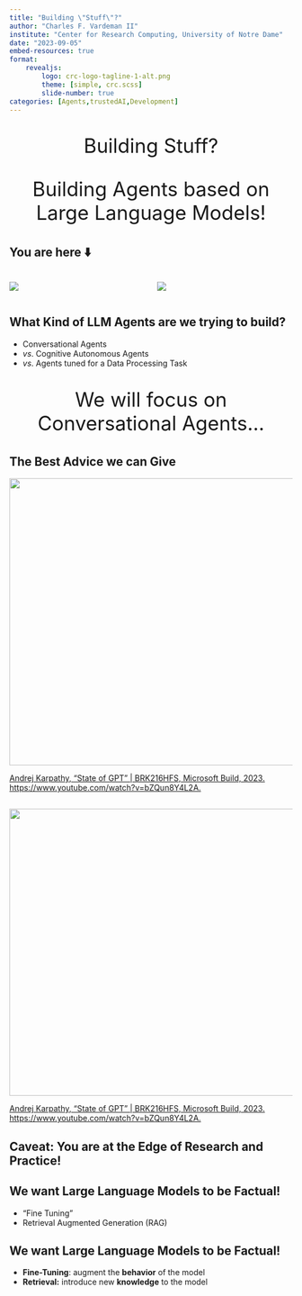 ```yaml
---
title: "Building \"Stuff\"?"
author: "Charles F. Vardeman II"
institute: "Center for Research Computing, University of Notre Dame"
date: "2023-09-05"
embed-resources: true
format: 
    revealjs:
        logo: crc-logo-tagline-1-alt.png
        theme: [simple, crc.scss]
        slide-number: true
categories: [Agents,trustedAI,Development]
---
```


##

::: {style="font-size: 2.5em; text-align: center"}
::: {.fragment .strike}
::: {.fragment .fade-out}
Building Stuff?
:::
:::

::: {.fragment .fade-in}
Building Agents based on Large Language Models! 
:::
:::

## You are here ⬇️

::: columns
::: {.column width="50%"}
![](php.png)
:::

::: {.column width="50%"}
![](netscape.png)
:::
:::

## What **Kind** of LLM Agents are we trying to build?

::: incremental
- Conversational Agents
- *vs*. Cognitive Autonomous Agents
- *vs*. Agents tuned for a Data Processing Task
:::

##
::: {style="font-size: 2.5em; text-align: center"}
We will focus on Conversational Agents...
:::

## The Best Advice we can Give
:::{.r-stack}
![](../nuggets_review/state_of_gpt.png){.center width="800" height="510"}
:::

::: footer
[Andrej Karpathy, "State of GPT" | BRK216HFS, Microsoft Build, 2023. https://www.youtube.com/watch?v=bZQun8Y4L2A.](https://youtu.be/bZQun8Y4L2A?si=9w68buJRCPUqAlch)
:::


##
:::{.r-stack}
![](../nuggets_review/state_of_gpt_pipeline.png){.center width="900" height="510"}
:::

::: footer
[Andrej Karpathy, "State of GPT" | BRK216HFS, Microsoft Build, 2023. https://www.youtube.com/watch?v=bZQun8Y4L2A.](https://youtu.be/bZQun8Y4L2A?si=9w68buJRCPUqAlch)
:::

## Caveat: You are at the **Edge** of Research and Practice! {.center}

## We want Large Language Models to be **Factual**!

::: incremental
- "Fine Tuning"
- Retrieval Augmented Generation (RAG)
:::

## We want Large Language Models to be **Factual**!

- **Fine-Tuning**: augment the **behavior** of the model
- **Retrieval:** introduce new **knowledge** to the model